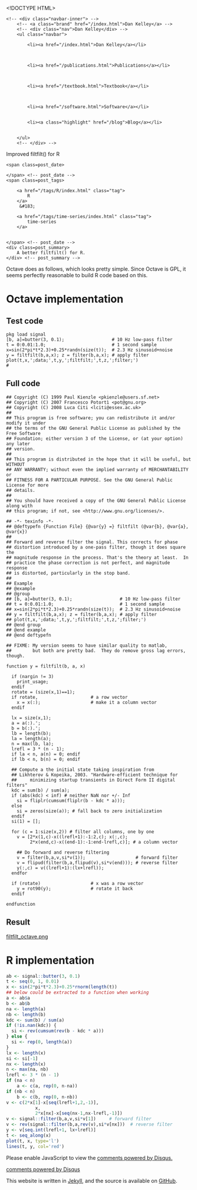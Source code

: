 <!DOCTYPE HTML>
<html>
<head>
<link rel='stylesheet' type='text/css' href='/css/syntax.css' />
<link rel='stylesheet' type='text/css' href='/css/style.css' />
<meta charset="UTF-8">
<title>Improved filtfilt() for R</title>
</head>

<body>
<div class="navbar">
    <!-- <div class="navbar-inner"> -->
        <!-- <a class="brand" href="/index.html">Dan Kelley</a> -->
        <!-- <div class="nav">Dan Kelley</div> -->
        <ul class="navbar">
            
            <li><a href="/index.html">Dan Kelley</a></li>
            

            
            <li><a href="/publications.html">Publications</a></li>
            

            
            <li><a href="/textbook.html">Textbook</a></li>
            

            
            <li><a href="/software.html">Software</a></li>
            
            
            <li><a class="highlight" href="/blog">Blog</a></li>
            

        </ul>
        <!-- </div> -->
</div>

<div id="content">
    




<!-- <div class="span8"> -->

<div class=topnav>

<!-- | <a href='/blog'>Home</a> | -->

</div> <!-- topnav -->


<div class="page-header">

<div class=post_title>Improved filtfilt() for R</div>
<!-- </div> --> <!-- span8 -->

<!-- <div class="span4"> -->

<div class=slug>
    <span class=post_date>
        
    </span> <!-- post_date -->
    <span class=post_tags>
        
        <a href="/tags/R/index.html" class="tag">
            R
        </a>
         &#183; 
        
        <a href="/tags/time-series/index.html" class="tag">
            time-series
        </a>
        
        
    </span> <!-- post_date -->
    <div class=post_summary>
        A better filtfilt() for R.
    </div> <!-- post_summary -->
</div> <!-- slug ->

<!-- </div> -->
<!-- span4 -->
</div> <!-- page-header -->

Octave does as follows, which looks pretty simple.  Since Octave is GPL, it seems perfectly reasonable to build R code based on this.

# Octave implementation

## Test code

<div class="highlight"><pre><code class="matlab"><span class="n">pkg</span> <span class="n">load</span> <span class="n">signal</span>
<span class="p">[</span><span class="n">b</span><span class="p">,</span> <span class="n">a</span><span class="p">]=</span><span class="n">butter</span><span class="p">(</span><span class="mi">3</span><span class="p">,</span> <span class="mf">0.1</span><span class="p">);</span>                  # <span class="mi">10</span> <span class="n">Hz</span> <span class="n">low</span><span class="o">-</span><span class="n">pass</span> <span class="n">filter</span>
<span class="n">t</span> <span class="p">=</span> <span class="mi">0</span><span class="p">:</span><span class="mf">0.01</span><span class="p">:</span><span class="mf">1.0</span><span class="p">;</span>                         # <span class="mi">1</span> <span class="n">second</span> <span class="n">sample</span>
<span class="n">x</span><span class="p">=</span><span class="nb">sin</span><span class="p">(</span><span class="mi">2</span><span class="o">*</span><span class="nb">pi</span><span class="o">*</span><span class="n">t</span><span class="o">*</span><span class="mf">2.3</span><span class="p">)</span><span class="o">+</span><span class="mf">0.25</span><span class="o">*</span><span class="nb">randn</span><span class="p">(</span><span class="nb">size</span><span class="p">(</span><span class="n">t</span><span class="p">));</span>  # <span class="mf">2.3</span> <span class="n">Hz</span> <span class="n">sinusoid</span><span class="o">+</span><span class="n">noise</span>
<span class="n">y</span> <span class="p">=</span> <span class="n">filtfilt</span><span class="p">(</span><span class="n">b</span><span class="p">,</span><span class="n">a</span><span class="p">,</span><span class="n">x</span><span class="p">);</span> <span class="n">z</span> <span class="p">=</span> <span class="n">filter</span><span class="p">(</span><span class="n">b</span><span class="p">,</span><span class="n">a</span><span class="p">,</span><span class="n">x</span><span class="p">);</span> # <span class="n">apply</span> <span class="n">filter</span>
<span class="n">plot</span><span class="p">(</span><span class="n">t</span><span class="p">,</span><span class="n">x</span><span class="p">,</span><span class="s">&#39;;data;&#39;</span><span class="p">,</span><span class="n">t</span><span class="p">,</span><span class="n">y</span><span class="p">,</span><span class="s">&#39;;filtfilt;&#39;</span><span class="p">,</span><span class="n">t</span><span class="p">,</span><span class="n">z</span><span class="p">,</span><span class="s">&#39;;filter;&#39;</span><span class="p">)</span>
#
</code></pre></div>

## Full code

<div class="highlight"><pre><code class="matlab">## <span class="n">Copyright</span> <span class="p">(</span><span class="n">C</span><span class="p">)</span> <span class="mi">1999</span> <span class="n">Paul</span> <span class="n">Kienzle</span> <span class="o">&lt;</span><span class="n">pkienzle</span><span class="p">@</span><span class="n">users</span><span class="p">.</span><span class="n">sf</span><span class="p">.</span><span class="n">net</span><span class="o">&gt;</span>
## <span class="n">Copyright</span> <span class="p">(</span><span class="n">C</span><span class="p">)</span> <span class="mi">2007</span> <span class="n">Francesco</span> <span class="n">Potort</span>ì <span class="o">&lt;</span><span class="n">pot</span><span class="p">@</span><span class="n">gnu</span><span class="p">.</span><span class="n">org</span><span class="o">&gt;</span>
## <span class="n">Copyright</span> <span class="p">(</span><span class="n">C</span><span class="p">)</span> <span class="mi">2008</span> <span class="n">Luca</span> <span class="n">Citi</span> <span class="o">&lt;</span><span class="n">lciti</span><span class="p">@</span><span class="n">essex</span><span class="p">.</span><span class="n">ac</span><span class="p">.</span><span class="n">uk</span><span class="o">&gt;</span>
##
## <span class="n">This</span> <span class="n">program</span> <span class="n">is</span> <span class="n">free</span> <span class="n">software</span><span class="p">;</span> <span class="n">you</span> <span class="n">can</span> <span class="n">redistribute</span> <span class="n">it</span> <span class="n">and</span><span class="o">/</span><span class="n">or</span> <span class="n">modify</span> <span class="n">it</span> <span class="n">under</span>
## <span class="n">the</span> <span class="n">terms</span> <span class="n">of</span> <span class="n">the</span> <span class="n">GNU</span> <span class="n">General</span> <span class="n">Public</span> <span class="n">License</span> <span class="n">as</span> <span class="n">published</span> <span class="n">by</span> <span class="n">the</span> <span class="n">Free</span> <span class="n">Software</span>
## <span class="n">Foundation</span><span class="p">;</span> <span class="n">either</span> <span class="n">version</span> <span class="mi">3</span> <span class="n">of</span> <span class="n">the</span> <span class="n">License</span><span class="p">,</span> <span class="n">or</span> <span class="p">(</span><span class="n">at</span> <span class="n">your</span> <span class="n">option</span><span class="p">)</span> <span class="n">any</span> <span class="n">later</span>
## <span class="n">version</span><span class="p">.</span>
##
## <span class="n">This</span> <span class="n">program</span> <span class="n">is</span> <span class="n">distributed</span> <span class="n">in</span> <span class="n">the</span> <span class="n">hope</span> <span class="n">that</span> <span class="n">it</span> <span class="n">will</span> <span class="n">be</span> <span class="n">useful</span><span class="p">,</span> <span class="n">but</span> <span class="n">WITHOUT</span>
## <span class="n">ANY</span> <span class="n">WARRANTY</span><span class="p">;</span> <span class="n">without</span> <span class="n">even</span> <span class="n">the</span> <span class="n">implied</span> <span class="n">warranty</span> <span class="n">of</span> <span class="n">MERCHANTABILITY</span> <span class="n">or</span>
## <span class="n">FITNESS</span> <span class="n">FOR</span> <span class="n">A</span> <span class="n">PARTICULAR</span> <span class="n">PURPOSE</span><span class="p">.</span> <span class="n">See</span> <span class="n">the</span> <span class="n">GNU</span> <span class="n">General</span> <span class="n">Public</span> <span class="n">License</span> <span class="k">for</span> <span class="n">more</span>
## <span class="n">details</span><span class="p">.</span>
##
## <span class="n">You</span> <span class="n">should</span> <span class="n">have</span> <span class="n">received</span> <span class="n">a</span> <span class="n">copy</span> <span class="n">of</span> <span class="n">the</span> <span class="n">GNU</span> <span class="n">General</span> <span class="n">Public</span> <span class="n">License</span> <span class="n">along</span> <span class="n">with</span>
## <span class="n">this</span> <span class="n">program</span><span class="p">;</span> <span class="k">if</span> <span class="n">not</span><span class="p">,</span> <span class="n">see</span> <span class="o">&lt;</span><span class="n">http</span><span class="p">:</span><span class="o">//</span><span class="n">www</span><span class="p">.</span><span class="n">gnu</span><span class="p">.</span><span class="n">org</span><span class="o">/</span><span class="n">licenses</span><span class="o">/&gt;</span><span class="p">.</span>

## <span class="o">-*-</span> <span class="n">texinfo</span> <span class="o">-*-</span>
## <span class="p">@</span><span class="n">deftypefn</span> <span class="p">{</span><span class="n">Function</span> <span class="n">File</span><span class="p">}</span> <span class="p">{@</span><span class="n">var</span><span class="p">{</span><span class="n">y</span><span class="p">}</span> <span class="p">=}</span> <span class="n">filtfilt</span> <span class="p">(@</span><span class="n">var</span><span class="p">{</span><span class="n">b</span><span class="p">},</span> <span class="p">@</span><span class="n">var</span><span class="p">{</span><span class="n">a</span><span class="p">},</span> <span class="p">@</span><span class="n">var</span><span class="p">{</span><span class="n">x</span><span class="p">})</span>
##
## <span class="n">Forward</span> <span class="n">and</span> <span class="n">reverse</span> <span class="n">filter</span> <span class="n">the</span> <span class="n">signal</span><span class="p">.</span> <span class="n">This</span> <span class="n">corrects</span> <span class="k">for</span> <span class="n">phase</span>
## <span class="n">distortion</span> <span class="n">introduced</span> <span class="n">by</span> <span class="n">a</span> <span class="n">one</span><span class="o">-</span><span class="n">pass</span> <span class="n">filter</span><span class="p">,</span> <span class="n">though</span> <span class="n">it</span> <span class="n">does</span> <span class="n">square</span> <span class="n">the</span>
## <span class="n">magnitude</span> <span class="n">response</span> <span class="n">in</span> <span class="n">the</span> <span class="n">process</span><span class="p">.</span> <span class="n">That</span><span class="o">&#39;</span><span class="n">s</span> <span class="n">the</span> <span class="n">theory</span> <span class="n">at</span> <span class="n">least</span><span class="p">.</span>  <span class="n">In</span>
## <span class="n">practice</span> <span class="n">the</span> <span class="n">phase</span> <span class="n">correction</span> <span class="n">is</span> <span class="n">not</span> <span class="n">perfect</span><span class="p">,</span> <span class="n">and</span> <span class="n">magnitude</span> <span class="n">response</span>
## <span class="n">is</span> <span class="n">distorted</span><span class="p">,</span> <span class="n">particularly</span> <span class="n">in</span> <span class="n">the</span> <span class="n">stop</span> <span class="n">band</span><span class="p">.</span>
##
## <span class="n">Example</span>
## <span class="p">@</span><span class="n">example</span>
## <span class="p">@</span><span class="n">group</span>
## <span class="p">[</span><span class="n">b</span><span class="p">,</span> <span class="n">a</span><span class="p">]=</span><span class="n">butter</span><span class="p">(</span><span class="mi">3</span><span class="p">,</span> <span class="mf">0.1</span><span class="p">);</span>                  # <span class="mi">10</span> <span class="n">Hz</span> <span class="n">low</span><span class="o">-</span><span class="n">pass</span> <span class="n">filter</span>
## <span class="n">t</span> <span class="p">=</span> <span class="mi">0</span><span class="p">:</span><span class="mf">0.01</span><span class="p">:</span><span class="mf">1.0</span><span class="p">;</span>                         # <span class="mi">1</span> <span class="n">second</span> <span class="n">sample</span>
## <span class="n">x</span><span class="p">=</span><span class="nb">sin</span><span class="p">(</span><span class="mi">2</span><span class="o">*</span><span class="nb">pi</span><span class="o">*</span><span class="n">t</span><span class="o">*</span><span class="mf">2.3</span><span class="p">)</span><span class="o">+</span><span class="mf">0.25</span><span class="o">*</span><span class="nb">randn</span><span class="p">(</span><span class="nb">size</span><span class="p">(</span><span class="n">t</span><span class="p">));</span>  # <span class="mf">2.3</span> <span class="n">Hz</span> <span class="n">sinusoid</span><span class="o">+</span><span class="n">noise</span>
## <span class="n">y</span> <span class="p">=</span> <span class="n">filtfilt</span><span class="p">(</span><span class="n">b</span><span class="p">,</span><span class="n">a</span><span class="p">,</span><span class="n">x</span><span class="p">);</span> <span class="n">z</span> <span class="p">=</span> <span class="n">filter</span><span class="p">(</span><span class="n">b</span><span class="p">,</span><span class="n">a</span><span class="p">,</span><span class="n">x</span><span class="p">);</span> # <span class="n">apply</span> <span class="n">filter</span>
## <span class="n">plot</span><span class="p">(</span><span class="n">t</span><span class="p">,</span><span class="n">x</span><span class="p">,</span><span class="s">&#39;;data;&#39;</span><span class="p">,</span><span class="n">t</span><span class="p">,</span><span class="n">y</span><span class="p">,</span><span class="s">&#39;;filtfilt;&#39;</span><span class="p">,</span><span class="n">t</span><span class="p">,</span><span class="n">z</span><span class="p">,</span><span class="s">&#39;;filter;&#39;</span><span class="p">)</span>
## <span class="p">@</span><span class="k">end</span> <span class="n">group</span>
## <span class="p">@</span><span class="k">end</span> <span class="n">example</span>
## <span class="p">@</span><span class="k">end</span> <span class="n">deftypefn</span>

## <span class="n">FIXME</span><span class="p">:</span> <span class="n">My</span> <span class="n">version</span> <span class="n">seems</span> <span class="n">to</span> <span class="n">have</span> <span class="n">similar</span> <span class="n">quality</span> <span class="n">to</span> <span class="n">matlab</span><span class="p">,</span>
##        <span class="n">but</span> <span class="n">both</span> <span class="n">are</span> <span class="n">pretty</span> <span class="n">bad</span><span class="p">.</span>  <span class="n">They</span> <span class="n">do</span> <span class="n">remove</span> <span class="n">gross</span> <span class="n">lag</span> <span class="n">errors</span><span class="p">,</span> <span class="n">though</span><span class="p">.</span>

<span class="k">function</span><span class="w"> </span>y <span class="p">=</span><span class="w"> </span><span class="nf">filtfilt</span><span class="p">(</span>b, a, x<span class="p">)</span><span class="w"></span>

<span class="w">  </span><span class="k">if</span> <span class="p">(</span><span class="n">nargin</span> !<span class="p">=</span> <span class="mi">3</span><span class="p">)</span>
    <span class="n">print_usage</span><span class="p">;</span>
  <span class="n">endif</span>
  <span class="n">rotate</span> <span class="p">=</span> <span class="p">(</span><span class="nb">size</span><span class="p">(</span><span class="n">x</span><span class="p">,</span><span class="mi">1</span><span class="p">)</span><span class="o">==</span><span class="mi">1</span><span class="p">);</span>
  <span class="k">if</span> <span class="n">rotate</span><span class="p">,</span>                    # <span class="n">a</span> <span class="n">row</span> <span class="n">vector</span>
    <span class="n">x</span> <span class="p">=</span> <span class="n">x</span><span class="p">(:);</span>                   # <span class="n">make</span> <span class="n">it</span> <span class="n">a</span> <span class="n">column</span> <span class="n">vector</span>
  <span class="n">endif</span>

  <span class="n">lx</span> <span class="p">=</span> <span class="nb">size</span><span class="p">(</span><span class="n">x</span><span class="p">,</span><span class="mi">1</span><span class="p">);</span>
  <span class="n">a</span> <span class="p">=</span> <span class="n">a</span><span class="p">(:).</span><span class="s">&#39;;</span>
<span class="s">  b = b(:).&#39;</span><span class="p">;</span>
  <span class="n">lb</span> <span class="p">=</span> <span class="nb">length</span><span class="p">(</span><span class="n">b</span><span class="p">);</span>
  <span class="n">la</span> <span class="p">=</span> <span class="nb">length</span><span class="p">(</span><span class="n">a</span><span class="p">);</span>
  <span class="n">n</span> <span class="p">=</span> <span class="n">max</span><span class="p">(</span><span class="n">lb</span><span class="p">,</span> <span class="n">la</span><span class="p">);</span>
  <span class="n">lrefl</span> <span class="p">=</span> <span class="mi">3</span> <span class="o">*</span> <span class="p">(</span><span class="n">n</span> <span class="o">-</span> <span class="mi">1</span><span class="p">);</span>
  <span class="k">if</span> <span class="n">la</span> <span class="o">&lt;</span> <span class="n">n</span><span class="p">,</span> <span class="n">a</span><span class="p">(</span><span class="n">n</span><span class="p">)</span> <span class="p">=</span> <span class="mi">0</span><span class="p">;</span> <span class="n">endif</span>
  <span class="k">if</span> <span class="n">lb</span> <span class="o">&lt;</span> <span class="n">n</span><span class="p">,</span> <span class="n">b</span><span class="p">(</span><span class="n">n</span><span class="p">)</span> <span class="p">=</span> <span class="mi">0</span><span class="p">;</span> <span class="n">endif</span>

  ## <span class="n">Compute</span> <span class="n">a</span> <span class="n">the</span> <span class="n">initial</span> <span class="n">state</span> <span class="n">taking</span> <span class="n">inspiration</span> <span class="n">from</span>
  ## <span class="n">Likhterov</span> <span class="o">&amp;</span> <span class="n">Kopeika</span><span class="p">,</span> <span class="mf">2003.</span> &quot;<span class="n">Hardware</span><span class="o">-</span><span class="n">efficient</span> <span class="n">technique</span> <span class="k">for</span>
  ##     <span class="n">minimizing</span> <span class="n">startup</span> <span class="n">transients</span> <span class="n">in</span> <span class="n">Direct</span> <span class="n">Form</span> <span class="n">II</span> <span class="n">digital</span> <span class="n">filters</span>&quot;
  <span class="n">kdc</span> <span class="p">=</span> <span class="n">sum</span><span class="p">(</span><span class="n">b</span><span class="p">)</span> <span class="o">/</span> <span class="n">sum</span><span class="p">(</span><span class="n">a</span><span class="p">);</span>
  <span class="k">if</span> <span class="p">(</span><span class="nb">abs</span><span class="p">(</span><span class="n">kdc</span><span class="p">)</span> <span class="o">&lt;</span> <span class="nb">inf</span><span class="p">)</span> # <span class="n">neither</span> <span class="n">NaN</span> <span class="n">nor</span> <span class="o">+/-</span> <span class="n">Inf</span>
    <span class="n">si</span> <span class="p">=</span> <span class="nb">fliplr</span><span class="p">(</span><span class="n">cumsum</span><span class="p">(</span><span class="nb">fliplr</span><span class="p">(</span><span class="n">b</span> <span class="o">-</span> <span class="n">kdc</span> <span class="o">*</span> <span class="n">a</span><span class="p">)));</span>
  <span class="k">else</span>
    <span class="n">si</span> <span class="p">=</span> <span class="nb">zeros</span><span class="p">(</span><span class="nb">size</span><span class="p">(</span><span class="n">a</span><span class="p">));</span> # <span class="n">fall</span> <span class="n">back</span> <span class="n">to</span> <span class="n">zero</span> <span class="n">initialization</span>
  <span class="n">endif</span>
  <span class="n">si</span><span class="p">(</span><span class="mi">1</span><span class="p">)</span> <span class="p">=</span> <span class="p">[];</span>

  <span class="k">for</span> <span class="p">(</span><span class="n">c</span> <span class="p">=</span> <span class="mi">1</span><span class="p">:</span><span class="nb">size</span><span class="p">(</span><span class="n">x</span><span class="p">,</span><span class="mi">2</span><span class="p">))</span> # <span class="n">filter</span> <span class="n">all</span> <span class="n">columns</span><span class="p">,</span> <span class="n">one</span> <span class="n">by</span> <span class="n">one</span>
    <span class="n">v</span> <span class="p">=</span> <span class="p">[</span><span class="mi">2</span><span class="o">*</span><span class="n">x</span><span class="p">(</span><span class="mi">1</span><span class="p">,</span><span class="n">c</span><span class="p">)</span><span class="o">-</span><span class="n">x</span><span class="p">((</span><span class="n">lrefl</span><span class="o">+</span><span class="mi">1</span><span class="p">):</span><span class="o">-</span><span class="mi">1</span><span class="p">:</span><span class="mi">2</span><span class="p">,</span><span class="n">c</span><span class="p">);</span> <span class="n">x</span><span class="p">(:,</span><span class="n">c</span><span class="p">);</span>
         <span class="mi">2</span><span class="o">*</span><span class="n">x</span><span class="p">(</span><span class="k">end</span><span class="p">,</span><span class="n">c</span><span class="p">)</span><span class="o">-</span><span class="n">x</span><span class="p">((</span><span class="k">end</span><span class="o">-</span><span class="mi">1</span><span class="p">):</span><span class="o">-</span><span class="mi">1</span><span class="p">:</span><span class="k">end</span><span class="o">-</span><span class="n">lrefl</span><span class="p">,</span><span class="n">c</span><span class="p">)];</span> # <span class="n">a</span> <span class="n">column</span> <span class="n">vector</span>

    ## <span class="n">Do</span> <span class="n">forward</span> <span class="n">and</span> <span class="n">reverse</span> <span class="n">filtering</span>
    <span class="n">v</span> <span class="p">=</span> <span class="n">filter</span><span class="p">(</span><span class="n">b</span><span class="p">,</span><span class="n">a</span><span class="p">,</span><span class="n">v</span><span class="p">,</span><span class="n">si</span><span class="o">*</span><span class="n">v</span><span class="p">(</span><span class="mi">1</span><span class="p">));</span>                   # <span class="n">forward</span> <span class="n">filter</span>
    <span class="n">v</span> <span class="p">=</span> <span class="nb">flipud</span><span class="p">(</span><span class="n">filter</span><span class="p">(</span><span class="n">b</span><span class="p">,</span><span class="n">a</span><span class="p">,</span><span class="nb">flipud</span><span class="p">(</span><span class="n">v</span><span class="p">),</span><span class="n">si</span><span class="o">*</span><span class="n">v</span><span class="p">(</span><span class="k">end</span><span class="p">)));</span> # <span class="n">reverse</span> <span class="n">filter</span>
    <span class="n">y</span><span class="p">(:,</span><span class="n">c</span><span class="p">)</span> <span class="p">=</span> <span class="n">v</span><span class="p">((</span><span class="n">lrefl</span><span class="o">+</span><span class="mi">1</span><span class="p">):(</span><span class="n">lx</span><span class="o">+</span><span class="n">lrefl</span><span class="p">));</span>
  <span class="n">endfor</span>

  <span class="k">if</span> <span class="p">(</span><span class="n">rotate</span><span class="p">)</span>                   # <span class="n">x</span> <span class="n">was</span> <span class="n">a</span> <span class="n">row</span> <span class="n">vector</span>
    <span class="n">y</span> <span class="p">=</span> <span class="nb">rot90</span><span class="p">(</span><span class="n">y</span><span class="p">);</span>               # <span class="n">rotate</span> <span class="n">it</span> <span class="n">back</span>
  <span class="n">endif</span>

<span class="n">endfunction</span>
</code></pre></div>


## Result

[filtfilt_octave.png](filtfilt_octave.png)


# R implementation

```r

ab <- signal::butter(3, 0.1)
t <- seq(0, 1, 0.01)
x <- sin(2*pi*t*2.3)+0.25*rnorm(length(t))
## below could be extracted to a function when working
a <- ab$a
b <- ab$b
na <- length(a)
nb <- length(b)
kdc <- sum(b) / sum(a)
if (!is.nan(kdc)) {
  si <- rev(cumsum(rev(b - kdc * a)))
} else {
  si <- rep(0, length(a))
}
lx <- length(x)
si <- si[-1]
nx <- length(x)
n <- max(na, nb)
lrefl <- 3 * (n - 1)
if (na < n)
    a <- c(a, rep(0, n-na))
if (nb < n)
    b <- c(b, rep(0, n-nb))
v <- c(2*x[1]-x[seq(lrefl+1,2,-1)],
           x,
           2*x[nx]-x[seq(nx-1,nx-lrefl,-1)])
v <- signal::filter(b,a,v,si*v[1])     # forward filter
v <- rev(signal::filter(b,a,rev(v),si*v[nx]))  # reverse filter
y <- v[seq.int(lrefl+1, lx+lrefl)]
t <- seq_along(x)
plot(t, x, type='l')
lines(t, y, col='red')

```




<div id="disqus_thread"></div>
<script type="text/javascript">
/* * * CONFIGURATION VARIABLES: EDIT BEFORE PASTING INTO YOUR WEBPAGE * * */
var disqus_shortname = 'dankelleydalhousie'; // required: replace example with your forum shortname

/* * * DON'T EDIT BELOW THIS LINE * * */
(function() {
 var dsq = document.createElement('script'); dsq.type = 'text/javascript'; dsq.async = true;
 dsq.src = '//' + disqus_shortname + '.disqus.com/embed.js';
 (document.getElementsByTagName('head')[0] || document.getElementsByTagName('body')[0]).appendChild(dsq);
 })();
</script>
<noscript>Please enable JavaScript to view the <a href="http://disqus.com/?ref_noscript">comments powered by Disqus.</a></noscript>
<a href="http://disqus.com" class="dsq-brlink">comments powered by <span class="logo-disqus">Disqus</span></a>


</div>

<p class="footnote">This website is written in <a
href="http://jekyllrb.com">Jekyll</a>, and the source is available on <a
href="https://github.com/dankelley/dankelley.github.io">GitHub</a>.</p>

</body>
</html>

